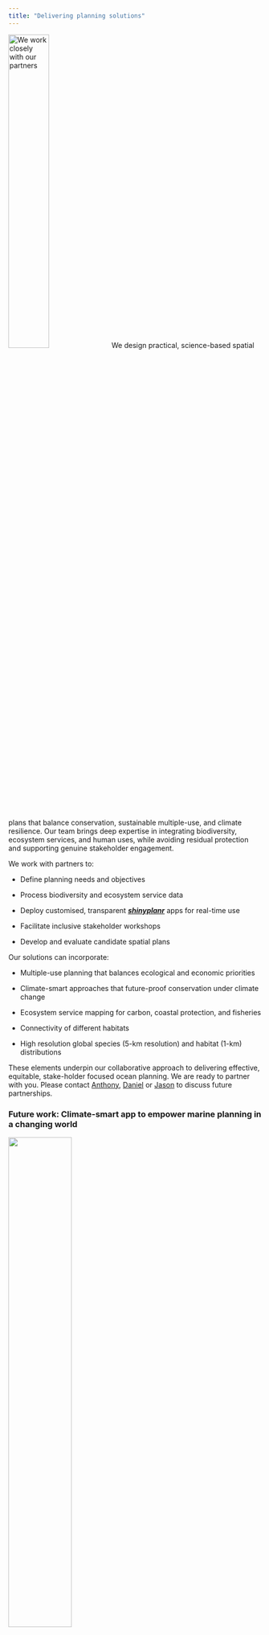 ```yaml
---
title: "Delivering planning solutions"
---
```


![We work closely with our partners](images/Collaboration.jpeg){.float-right .lightbox width=40%}
We design practical, science-based spatial plans that balance conservation, sustainable multiple-use, and climate resilience. Our team brings deep expertise in integrating biodiversity, ecosystem services, and human uses, while avoiding residual protection and supporting genuine stakeholder engagement.

We work with partners to:

* Define planning needs and objectives

* Process biodiversity and ecosystem service data

*	Deploy customised, transparent [**_shinyplanr_**](shinyplanr.html) apps for real-time use

*	Facilitate inclusive stakeholder workshops

*	Develop and evaluate candidate spatial plans

Our solutions can incorporate:

*	Multiple-use planning that balances ecological and economic priorities

*	Climate-smart approaches that future-proof conservation under climate change

*	Ecosystem service mapping for carbon, coastal protection, and fisheries

* Connectivity of different habitats

* High resolution global species (5-km resolution) and habitat (1-km) distributions

These elements underpin our collaborative approach to delivering effective, equitable, stake-holder focused ocean planning. We are ready to partner with you. Please contact [Anthony](mailto:a.richardson1@uq.edu.au), [Daniel](mailto:Daniel.Dunn@uq.edu.au) or [Jason](mailto:Jason.Everett@uq.edu.au) to discuss future partnerships.

### Future work: Climate-smart app to empower marine planning in a changing world

![](images/ClimateApp.png){width=50% .lightbox .float-left}

Climate change is rapidly undermining the effectiveness of traditional marine protected areas by shifting species distributions, disrupting ecosystems, and transforming ocean conditions. Despite this, most marine spatial planning (MSP) efforts still overlook climate change or treat it as an afterthought, risking misaligned conservation efforts and leaving marine ecosystems and dependent communities vulnerable. There is an urgent need to integrate climate foresight into planning frameworks to avoid wasting resources and to ensure biodiversity protection in the face of environmental change.

To address this gap, we envisage a suite of interactive, real-time web tools to embed climate change into the heart of MSP. The first phase would involve a regional climate app that lets users explore future ocean conditions under different emissions scenarios, visualise changes across key climate variables, and identify climate refugia and hotspots. Building on this, the second phase would deliver a biodiversity-climate risk app that applies a cutting-edge climate vulnerability index to assess species and habitat risk, guiding the design of climate-smart MPAs. 

These open-source tools would empower planners—particularly in data-limited and island regions—to make informed, forward-looking decisions, helping countries meet biodiversity and climate targets while ensuring more resilient ocean stewardship.

We are looking for partners to realise this vision.



